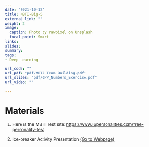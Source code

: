 ```yaml
---
date: "2021-10-12"
title: MBTI-Big-5
external_link: ""
weight: 2
image:
  caption: Photo by rawpixel on Unsplash
  focal_point: Smart
links:
slides: 
summary: 
tags:
- Deep Learning

url_code: ""
url_pdf: "pdf/MBTI Team Building.pdf"
url_slides: "pdf/OPP_Numbers_Exercise.pdf"
url_video: ""

---
```


# Materials

1. Here is the MBTI Test site: <https://www.16personalities.com/free-personality-test>

2. Ice-breaker Activity Presentation [(Go to Webpage)](https://slidetodoc.com/numbers-icebreaker-this-is-one-of-many-free/)
